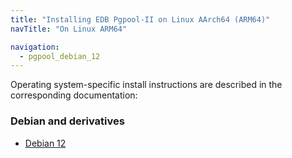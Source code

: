 ```yaml
---
title: "Installing EDB Pgpool-II on Linux AArch64 (ARM64)"
navTitle: "On Linux ARM64"

navigation:
  - pgpool_debian_12
---
```


Operating system-specific install instructions are described in the corresponding documentation:

### Debian and derivatives

- [Debian 12](pgpool_debian_12)
